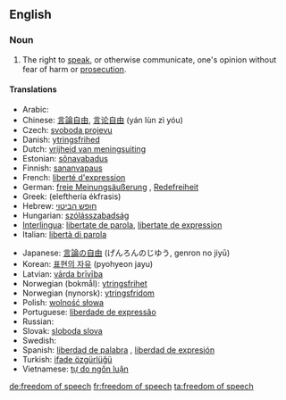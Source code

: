==English==

===Noun===
{{en-noun|sg=[[freedom]] of [[speech]]|-}}

{{wikipedia}}

# The right to [[speak]], or otherwise communicate, one's opinion without fear of harm or [[prosecution]].

====Translations====
{{trans-top|right to speak without fear of harm}}
* Arabic: {{Arab|[[حرية الرأي والتعبير]]}} {{f}}
* Chinese: [[言論自由]], [[言论自由]] (yán lùn zì yóu)
* Czech: [[svoboda projevu]] {{f}}
* Danish: [[ytringsfrihed]]
* Dutch: [[vrijheid van meningsuiting]] {{f}}
* Estonian: [[sõnavabadus]]
* Finnish: [[sananvapaus]]
* French: [[liberté d'expression]] {{f}}
* German: [[freie Meinungsäußerung]] {{f}}, [[Redefreiheit]] {{f}}
* Greek: {{t|el|ελευθερία έκφρασης|f|sc=Grek}} (elefthería ékfrasis)
* Hebrew: [[חופש הביטוי]]
* Hungarian: [[szólásszabadság]]
* [[Interlingua]]: [[libertate de parola]], [[libertate de expression]]
* Italian: [[libertà di parola]] {{f}}
{{trans-mid}}
* Japanese: [[言論の自由]] (げんろんのじゆう, genron no jiyū) <!-- [[表現の自由]]?-->
* Korean: [[표현의 자유]] (pyohyeon jayu)
* Latvian: [[vārda brīvība]] {{f}}
* Norwegian (bokmål): [[ytringsfrihet]] {{f}}
* Norwegian (nynorsk): [[ytringsfridom]]
* Polish: [[wolność słowa]] {{f}}
* Portuguese: [[liberdade de expressão]] {{f}}
* Russian: {{t-|ru|свобода слова|f|tr=svobóda slóva|sc=Cyrl}}
* Slovak: [[sloboda slova]] {{f}}
* Swedish: {{t+|sv|yttrandefrihet}}
* Spanish: [[liberdad de palabra]] {{f}}, [[liberdad de expresión]] {{f}}
* Turkish: [[ifade özgürlüğü]]
* Vietnamese: [[tự do ngôn luận]]
{{trans-bottom}}

[[de:freedom of speech]]
[[fr:freedom of speech]]
[[ta:freedom of speech]]